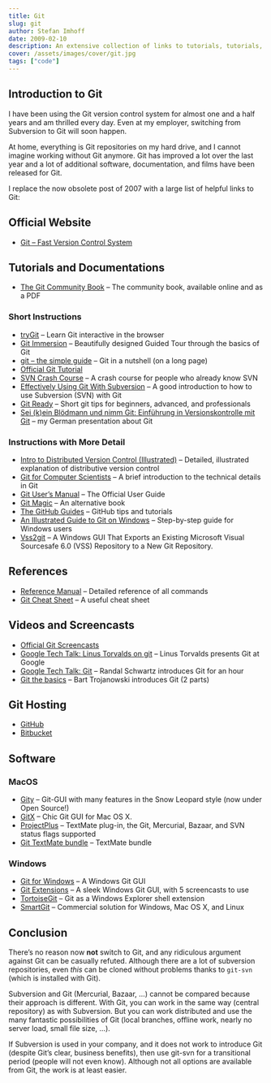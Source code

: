 ```yaml
---
title: Git
slug: git
author: Stefan Imhoff
date: 2009-02-10
description: An extensive collection of links to tutorials, tutorials, screencasts, and documentation on Git.
cover: /assets/images/cover/git.jpg
tags: ["code"]
---
```


## Introduction to Git

I have been using the Git version control system for almost one and a half years and am thrilled every day. Even at my employer, switching from Subversion to Git will soon happen.

At home, everything is Git repositories on my hard drive, and I cannot imagine working without Git anymore. Git has improved a lot over the last year and a lot of additional software, documentation, and films have been released for Git.

I replace the now obsolete post of 2007 with a large list of helpful links to Git:

## Official Website

- [Git – Fast Version Control System](https://git-scm.com/)

## Tutorials and Documentations

- [The Git Community Book](https://git-scm.com/book) – The community book, available online and as a PDF

### Short Instructions

- [tryGit](http://try.github.io/levels/1/challenges/1) – Learn Git interactive in the browser
- [Git Immersion](http://gitimmersion.com/) – Beautifully designed Guided Tour through the basics of Git
- [git – the simple guide](http://rogerdudler.github.io/git-guide/) – Git in a nutshell (on a long page)
- [Official Git Tutorial](https://www.kernel.org/pub/software/scm/git/docs/gittutorial.html)
- [SVN Crash Course](https://git-scm.com/course/svn.html) – A crash course for people who already know SVN
- [Effectively Using Git With Subversion](https://www.viget.com/articles/effectively-using-git-with-subversion) – A good introduction to how to use Subversion (SVN) with Git
- [Git Ready](http://gitready.com/) – Short git tips for beginners, advanced, and professionals
- [Sei (k)ein Blödmann und nimm Git: Einführung in Versionskontrolle mit Git](https://www.slideshare.net/kogakure/sei-kein-bldmann-und-nimm-git-1830449/) – my German presentation about Git

### Instructions with More Detail

- [Intro to Distributed Version Control (Illustrated)](https://betterexplained.com/articles/intro-to-distributed-version-control-illustrated/) – Detailed, illustrated explanation of distributive version control
- [Git for Computer Scientists](http://eagain.net/articles/git-for-computer-scientists/) – A brief introduction to the technical details in Git
- [Git User’s Manual](https://www.kernel.org/pub/software/scm/git/docs/user-manual.html) – The Official User Guide
- [Git Magic](http://www-cs-students.stanford.edu/~blynn/gitmagic/) – An alternative book
- [The GitHub Guides](https://help.github.com/) – GitHub tips and tutorials
- [An Illustrated Guide to Git on Windows](http://nathanj.github.io/gitguide/) – Step-by-step guide for Windows users
- [Vss2git](Https://Github.Com/Trevorr/Vss2git) – A Windows GUI That Exports an Existing Microsoft Visual Sourcesafe 6.0 (VSS) Repository to a New Git Repository.

## References

- [Reference Manual](https://www.kernel.org/pub/software/scm/git/docs/) – Detailed reference of all commands
- [Git Cheat Sheet](http://zrusin.blogspot.com/2007/09/git-cheat-sheet.html) – A useful cheat sheet

## Videos and Screencasts

- [Official Git Screencasts](https://git-scm.com/videos)
- [Google Tech Talk: Linus Torvalds on git](https://youtu.be/4XpnKHJAok8) – Linus Torvalds presents Git at Google
- [Google Tech Talk: Git](https://youtu.be/8dhZ9BXQgc4) – Randal Schwartz introduces Git for an hour
- [Git the basics](http://excess.org/article/2008/07/ogre-git-tutorial/) – Bart Trojanowski introduces Git (2 parts)

## Git Hosting

- [GitHub](https://github.com/)
- [Bitbucket](https://bitbucket.org/)

## Software

### MacOS

- [Gity](https://github.com/beheadedmyway/gity) – Git-GUI with many features in the Snow Leopard style (now under Open Source!)
- [GitX](http://gitx.frim.nl/) – Chic Git GUI for Mac OS X.
- [ProjectPlus](http://ciaranwal.sh/2008/08/05/textmate-plug-in-projectplus) – TextMate plug-in, the Git, Mercurial, Bazaar, and SVN status flags supported
- [Git TextMate bundle](https://github.com/jcf/git-tmbundle) – TextMate bundle

### Windows

- [Git for Windows](https://gitforwindows.org/) – A Windows Git GUI
- [Git Extensions](http://gitextensions.github.io/) – A sleek Windows Git GUI, with 5 screencasts to use
- [TortoiseGit](https://tortoisegit.org) – Git as a Windows Explorer shell extension
- [SmartGit](https://www.syntevo.com/smartgit/) – Commercial solution for Windows, Mac OS X, and Linux

## Conclusion

There’s no reason now **not** switch to Git, and any ridiculous argument against Git can be casually refuted. Although there are a lot of subversion repositories, even _this_ can be cloned without problems thanks to `git-svn` (which is installed with Git).

Subversion and Git (Mercurial, Bazaar, …) cannot be compared because their approach is different. With Git, you can work in the same way (central repository) as with Subversion. But you can work distributed and use the many fantastic possibilities of Git (local branches, offline work, nearly no server load, small file size, …).

If Subversion is used in your company, and it does not work to introduce Git (despite Git’s clear, business benefits), then use git-svn for a transitional period (people will not even know). Although not all options are available from Git, the work is at least easier.
